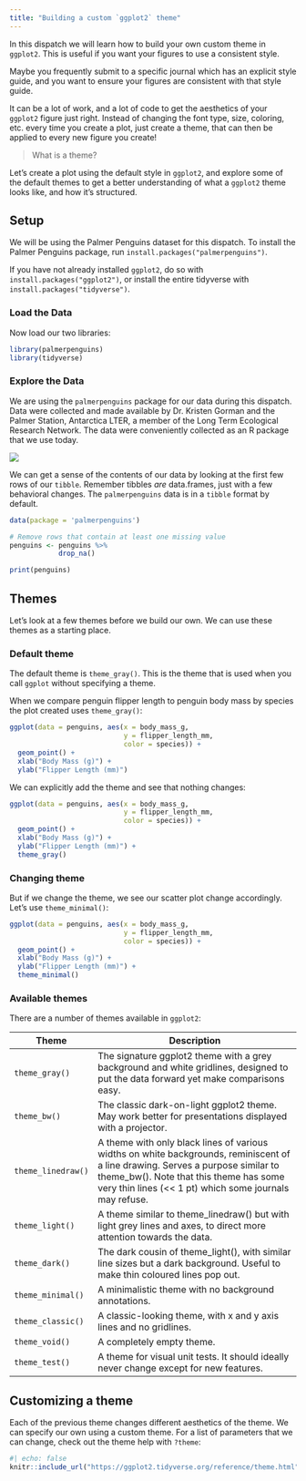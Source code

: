 ---
title: "Building a custom `ggplot2` theme"
---

In this dispatch we will learn how to build your own custom theme in `ggplot2`. This is useful if you want your figures to use a consistent style. 

Maybe you frequently submit to a specific journal which has an explicit style guide, and you want to ensure your figures are consistent with that style guide. 

It can be a lot of work, and a lot of code to get the aesthetics of your `ggplot2` figure just right. Instead of changing the font type, size, coloring, etc. every time you create a plot, just create a theme, that can then be applied to every new figure you create! 

> What is a theme?

Let's create a plot using the default style in `ggplot2`, and explore some of the default themes to get a better understanding of what a `ggplot2` theme looks like, and how it's structured.

## Setup

We will be using the Palmer Penguins dataset for this dispatch. To install the Palmer Penguins package, run `install.packages("palmerpenguins")`.

If you have not already installed `ggplot2`, do so with `install.packages("ggplot2")`, or install the entire tidyverse with `install.packages("tidyverse")`.

###  Load the Data

Now load our two libraries:

```{r}
library(palmerpenguins)
library(tidyverse)
```

### Explore the Data

We are using the `palmerpenguins` package for our data during this dispatch. Data were collected and made available by Dr. Kristen Gorman and the Palmer Station, Antarctica LTER, a member of the Long Term Ecological Research Network. The data were conveniently collected as an R package that we use today.

![](https://allisonhorst.github.io/palmerpenguins/reference/figures/lter_penguins.png)

We can get a sense of the contents of our data by looking at the first few rows of our `tibble`. Remember tibbles *are* data.frames, just with a few behavioral changes. The `palmerpenguins` data is in a `tibble` format by default.

```{r}
data(package = 'palmerpenguins')

# Remove rows that contain at least one missing value
penguins <- penguins %>%
            drop_na()

print(penguins)
```

## Themes

Let's look at a few themes before we build our own. We can use these themes as a starting place.

### Default theme

The default theme is `theme_gray()`. This is the theme that is used when you call `ggplot` without specifying a theme.

When we compare penguin flipper length to penguin body mass by species the plot created uses `theme_gray()`:

```{r}
ggplot(data = penguins, aes(x = body_mass_g,
                            y = flipper_length_mm,
                            color = species)) +
  geom_point() +
  xlab("Body Mass (g)") +
  ylab("Flipper Length (mm)")
```

We can explicitly add the theme and see that nothing changes:

```{r}
ggplot(data = penguins, aes(x = body_mass_g,
                            y = flipper_length_mm,
                            color = species)) +
  geom_point() +
  xlab("Body Mass (g)") +
  ylab("Flipper Length (mm)") +
  theme_gray()
```
### Changing theme

But if we change the theme, we see our scatter plot change accordingly. Let's use `theme_minimal()`:

```{r}
ggplot(data = penguins, aes(x = body_mass_g,
                            y = flipper_length_mm,
                            color = species)) +
  geom_point() +
  xlab("Body Mass (g)") +
  ylab("Flipper Length (mm)") +
  theme_minimal()
```

### Available themes

There are a number of themes available in `ggplot2`:

| Theme   | Description |
|-------|-------------------------|
| `theme_gray()`  | The signature ggplot2 theme with a grey background and white gridlines, designed to put the data forward yet make comparisons easy.|
| `theme_bw()`        | The classic dark-on-light ggplot2 theme. May work better for presentations displayed with a projector.|
| `theme_linedraw()`       | A theme with only black lines of various widths on white backgrounds, reminiscent of a line drawing. Serves a purpose similar to theme_bw(). Note that this theme has some very thin lines (<< 1 pt) which some journals may refuse.|
| `theme_light()`       | A theme similar to theme_linedraw() but with light grey lines and axes, to direct more attention towards the data.|
| `theme_dark()`       |The dark cousin of theme_light(), with similar line sizes but a dark background. Useful to make thin coloured lines pop out. |
| `theme_minimal()`       | A minimalistic theme with no background annotations.|
| `theme_classic()`       | A classic-looking theme, with x and y axis lines and no gridlines.|
| `theme_void()`       |A completely empty theme. |
| `theme_test()`       | A theme for visual unit tests. It should ideally never change except for new features.|

## Customizing a theme

Each of the previous theme changes different aesthetics of the theme. We can specify our own using a custom theme. For a list of parameters that we can change, check out the theme help with `?theme`:

```{r}
#| echo: false
knitr::include_url("https://ggplot2.tidyverse.org/reference/theme.html")
```

